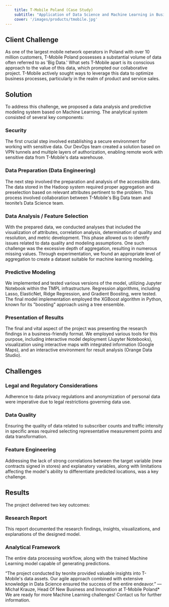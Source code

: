 ```yaml
---
    title: T-Mobile Poland (Case Study)
    subtitle: "Application of Data Science and Machine Learning in Business Process Optimization and Predictive Modeling"
    cover: '/images/products/tmobile.jpg'
---
```


<section>

## Client Challenge

As one of the largest mobile network operators in Poland with over 10 million customers, T-Mobile Poland possesses a substantial volume of data often referred to as 'Big Data.' What sets T-Mobile apart is its conscious approach to the value of this data, which prompted our collaborative project. T-Mobile actively sought ways to leverage this data to optimize business processes, particularly in the realm of product and service sales.
</section>
<section>

## Solution

To address this challenge, we proposed a data analysis and predictive modeling system based on Machine Learning. The analytical system consisted of several key components:

### Security

The first crucial step involved establishing a secure environment for working with sensitive data. Our DevOps team created a solution based on VPN tunnels and multiple layers of authorization, enabling remote work with sensitive data from T-Mobile's data warehouse.

### Data Preparation (Data Engineering)

The next step involved the preparation and analysis of the accessible data. The data stored in the Hadoop system required proper aggregation and preselection based on relevant attributes pertinent to the problem. This process involved collaboration between T-Mobile's Big Data team and teonite’s Data Science team.

### Data Analysis / Feature Selection

With the prepared data, we conducted analyses that included the visualization of attributes, correlation analysis, determination of quality and resolution, and metric development. This phase allowed us to identify issues related to data quality and modeling assumptions. One such challenge was the excessive depth of aggregation, resulting in numerous missing values. Through experimentation, we found an appropriate level of aggregation to create a dataset suitable for machine learning modeling.

### Predictive Modeling

We implemented and tested various versions of the model, utilizing Jupyter Notebook within the TMPL infrastructure. Regression algorithms, including Lasso, ElasticNet, Ridge Regression, and Gradient Boosting, were tested. The final model implementation employed the XGBoost algorithm in Python, known for its "boosting" approach using a tree ensemble.

### Presentation of Results

The final and vital aspect of the project was presenting the research findings in a business-friendly format. We employed various tools for this purpose, including interactive model deployment (Jupyter Notebooks), visualization using interactive maps with integrated information (Google Maps), and an interactive environment for result analysis (Orange Data Studio).
</section>
<section>

## Challenges

### Legal and Regulatory Considerations

Adherence to data privacy regulations and anonymization of personal data were imperative due to legal restrictions governing data use.

### Data Quality

Ensuring the quality of data related to subscriber counts and traffic intensity in specific areas required selecting representative measurement points and data transformation.

### Feature Engineering

Addressing the lack of strong correlations between the target variable (new contracts signed in stores) and explanatory variables, along with limitations affecting the model's ability to differentiate predicted locations, was a key challenge.
</section>
<section>

## Results

The project delivered two key outcomes:

### Research Report

This report documented the research findings, insights, visualizations, and explanations of the designed model.

### Analytical Framework

The entire data processing workflow, along with the trained Machine Learning model capable of generating predictions.

<div>
“The project conducted by teonite provided valuable insights into T-Mobile's data assets. Our agile approach combined with extensive knowledge in Data Science ensured the success of the entire endeavor.”  
—Michał Krauze, Head Of New Business and Innovation at T-Mobile Poland*
</div>
We are ready for more Machine Learning challenges! Contact us for further information.
</section>
